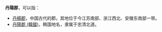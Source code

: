 '''丹陽郡'''，可以指：
* [[丹楊郡|丹楊郡]]，中国古代的郡。其地位于今江苏南部、浙江西北、安徽东南部一带。
* [[丹陽郡_(韓國)|丹陽郡 (韓國)]]，韩国地名，隶属于忠清北道。
{{Disambig|D|Cat=三字郡名消歧义}}